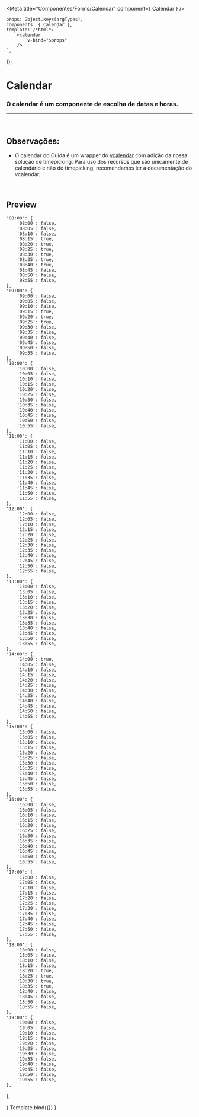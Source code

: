 
<Meta
	title="Componentes/Forms/Calendar"
	component={ Calendar }
/>

	props: Object.keys(argTypes),
	components: { Calendar },
	template: /*html*/ `
		<calendar
			v-bind="$props" 
		/>
	`,
});

# Calendar

### O calendar é um componente de escolha de datas e horas.
---
<br />

## Observações:
- O calendar do Cuida é um wrapper do <a href="https://vcalendar.io/">vcalendar</a>
com adição da nossa solução de timepicking. Para uso dos recursos que são unicamente
de calendário e não de timepicking, recomendamos ler a documentação do vcalendar.

<br />

## Preview

	'08:00': {
		'08:00': false,
		'08:05': false,
		'08:10': false,
		'08:15': true,
		'08:20': true,
		'08:25': true,
		'08:30': true,
		'08:35': true,
		'08:40': true,
		'08:45': false,
		'08:50': false,
		'08:55': false,
	},
	'09:00': {
		'09:00': false,
		'09:05': false,
		'09:10': false,
		'09:15': true,
		'09:20': true,
		'09:25': true,
		'09:30': false,
		'09:35': false,
		'09:40': false,
		'09:45': false,
		'09:50': false,
		'09:55': false,
	},
	'10:00': {
		'10:00': false,
		'10:05': false,
		'10:10': false,
		'10:15': false,
		'10:20': false,
		'10:25': false,
		'10:30': false,
		'10:35': false,
		'10:40': false,
		'10:45': false,
		'10:50': false,
		'10:55': false,
	},
	'11:00': {
		'11:00': false,
		'11:05': false,
		'11:10': false,
		'11:15': false,
		'11:20': false,
		'11:25': false,
		'11:30': false,
		'11:35': false,
		'11:40': false,
		'11:45': false,
		'11:50': false,
		'11:55': false,
	},
	'12:00': {
		'12:00': false,
		'12:05': false,
		'12:10': false,
		'12:15': false,
		'12:20': false,
		'12:25': false,
		'12:30': false,
		'12:35': false,
		'12:40': false,
		'12:45': false,
		'12:50': false,
		'12:55': false,
	},
	'13:00': {
		'13:00': false,
		'13:05': false,
		'13:10': false,
		'13:15': false,
		'13:20': false,
		'13:25': false,
		'13:30': false,
		'13:35': false,
		'13:40': false,
		'13:45': false,
		'13:50': false,
		'13:55': false,
	},
	'14:00': {
		'14:00': true,
		'14:05': false,
		'14:10': false,
		'14:15': false,
		'14:20': false,
		'14:25': false,
		'14:30': false,
		'14:35': false,
		'14:40': false,
		'14:45': false,
		'14:50': false,
		'14:55': false,
	},
	'15:00': {
		'15:00': false,
		'15:05': false,
		'15:10': false,
		'15:15': false,
		'15:20': false,
		'15:25': false,
		'15:30': false,
		'15:35': false,
		'15:40': false,
		'15:45': false,
		'15:50': false,
		'15:55': false,
	},
	'16:00': {
		'16:00': false,
		'16:05': false,
		'16:10': false,
		'16:15': false,
		'16:20': false,
		'16:25': false,
		'16:30': false,
		'16:35': false,
		'16:40': false,
		'16:45': false,
		'16:50': false,
		'16:55': false,
	},
	'17:00': {
		'17:00': false,
		'17:05': false,
		'17:10': false,
		'17:15': false,
		'17:20': false,
		'17:25': false,
		'17:30': false,
		'17:35': false,
		'17:40': false,
		'17:45': false,
		'17:50': false,
		'17:55': false,
	},
	'18:00': {
		'18:00': false,
		'18:05': false,
		'18:10': false,
		'18:15': false,
		'18:20': true,
		'18:25': true,
		'18:30': true,
		'18:35': true,
		'18:40': false,
		'18:45': false,
		'18:50': false,
		'18:55': false,
	},
	'19:00': {
		'19:00': false,
		'19:05': false,
		'19:10': false,
		'19:15': false,
		'19:20': false,
		'19:25': false,
		'19:30': false,
		'19:35': false,
		'19:40': false,
		'19:45': false,
		'19:50': false,
		'19:55': false,
	},
};

<Canvas>
	<Story
		name="Calendar"
		args={{
			timePicker: true,
			scheduleAttributes: scheduleAttributes,
		}}
	>
		{ Template.bind({}) }
	</Story>
</Canvas>

<ArgsTable story="Calendar" />
